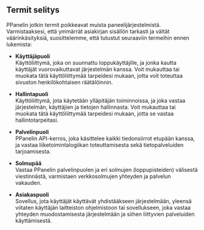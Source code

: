 ## Termit selitys

PPanelin jotkin termit poikkeavat muista paneelijärjestelmistä. Varmistaaksesi, että ymmärrät asiakirjan sisällön tarkasti ja vältät väärinkäsityksiä, suosittelemme, että tutustut seuraaviin termeihin ennen lukemista:

- **Käyttäjäpuoli**  
  Käyttöliittymä, joka on suunnattu loppukäyttäjille, ja jonka kautta käyttäjät vuorovaikuttavat järjestelmän kanssa. Voit mukauttaa tai muokata tätä käyttöliittymää tarpeidesi mukaan, jotta voit toteuttaa sivuston henkilökohtaisen räätälöinnin.

- **Hallintapuoli**  
  Käyttöliittymä, jota käytetään ylläpitäjän toiminnoissa, ja joka vastaa järjestelmän, käyttäjien ja tietojen hallinnasta. Voit mukauttaa tai muokata tätä käyttöliittymää tarpeidesi mukaan, jotta se vastaa hallintotarpeitasi.

- **Palvelinpuoli**  
  PPanelin API-kerros, joka käsittelee kaikki tiedonsiirrot etupään kanssa, ja vastaa liiketoimintalogiikan toteuttamisesta sekä tietopalveluiden tarjoamisesta.

- **Solmupää**  
  Vastaa PPanelin palvelinpuolen ja eri solmujen (loppupisteiden) välisestä viestinnästä, varmistaen verkkosolmujen yhteyden ja palvelun vakauden.

- **Asiakaspuoli**  
  Sovellus, jota käyttäjät käyttävät yhdistääkseen järjestelmään, yleensä viitaten käyttäjän laitteiston ohjelmistoon tai sovellukseen, joka vastaa yhteyden muodostamisesta järjestelmään ja siihen liittyvien palveluiden käyttämisestä.


<Giscus />

